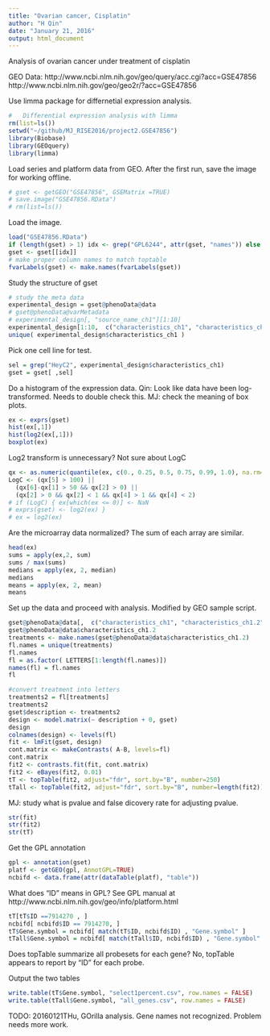 ```yaml
---
title: "Ovarian cancer, Cisplatin"
author: "H Qin"
date: "January 21, 2016"
output: html_document
---
```


Analysis of ovarian cancer under treatment of cisplatin

GEO Data:
http://www.ncbi.nlm.nih.gov/geo/query/acc.cgi?acc=GSE47856
http://www.ncbi.nlm.nih.gov/geo/geo2r/?acc=GSE47856 

Use limma package for differnetial expression analysis. 
```r
#   Differential expression analysis with limma
rm(list=ls())
setwd("~/github/MJ_RISE2016/project2.GSE47856")
library(Biobase)
library(GEOquery)
library(limma)
```

Load series and platform data from GEO. After the first run, save the image for working offline. 
```r
# gset <- getGEO("GSE47856", GSEMatrix =TRUE)
# save.image("GSE47856.RData")
# rm(list=ls())
```

Load the image. 
```r
load("GSE47856.RData")
if (length(gset) > 1) idx <- grep("GPL6244", attr(gset, "names")) else idx <- 1
gset <- gset[[idx]]
# make proper column names to match toptable 
fvarLabels(gset) <- make.names(fvarLabels(gset))
```

Study the structure of gset
```r
# study the meta data
experimental_design = gset@phenoData@data
# gset@phenoData@varMetadata
# experimental_design[, "source_name_ch1"][1:10]
experimental_design[1:10,  c("characteristics_ch1", "characteristics_ch1.2")]
unique( experimental_design$characteristics_ch1 )
```

Pick one cell line for test. 
```r
sel = grep("HeyC2", experimental_design$characteristics_ch1)
gset = gset[ ,sel]
```

Do a histogram of the expression data. 
Qin: Look like data have been log-transformed. Needs to double check this. 
MJ: check the meaning of box plots. 
```r
ex <- exprs(gset)
hist(ex[,1])
hist(log2(ex[,1]))
boxplot(ex)
```


Log2 transform is unnecessary?  Not sure about LogC
```r
qx <- as.numeric(quantile(ex, c(0., 0.25, 0.5, 0.75, 0.99, 1.0), na.rm=T))
LogC <- (qx[5] > 100) ||
  (qx[6]-qx[1] > 50 && qx[2] > 0) ||
  (qx[2] > 0 && qx[2] < 1 && qx[4] > 1 && qx[4] < 2)
# if (LogC) { ex[which(ex <= 0)] <- NaN
# exprs(gset) <- log2(ex) }
# ex = log2(ex)
```

Are the microarray data normalized? The sum of each array are similar. 
```r
head(ex)
sums = apply(ex,2, sum)
sums / max(sums)
medians = apply(ex, 2, median)
medians
means = apply(ex, 2, mean)
means
```


Set up the data and proceed with analysis. Modified by GEO sample script. 
```r
gset@phenoData@data[,  c("characteristics_ch1", "characteristics_ch1.2")]
gset@phenoData@data$characteristics_ch1.2
treatments <- make.names(gset@phenoData@data$characteristics_ch1.2)
fl.names = unique(treatments)
fl.names
fl = as.factor( LETTERS[1:length(fl.names)]) 
names(fl) = fl.names
fl

#convert treatment into letters
treatments2 = fl[treatments] 
treatments2
gset$description <- treatments2
design <- model.matrix(~ description + 0, gset)
design
colnames(design) <- levels(fl)
fit <- lmFit(gset, design)
cont.matrix <- makeContrasts( A-B, levels=fl)
cont.matrix
fit2 <- contrasts.fit(fit, cont.matrix)
fit2 <- eBayes(fit2, 0.01)
tT <- topTable(fit2, adjust="fdr", sort.by="B", number=250)
tTall <- topTable(fit2, adjust="fdr", sort.by="B", number=length(fit2))
```
MJ: study what is pvalue and false dicovery rate for adjusting pvalue. 




```r

str(fit)
str(fit2)
str(tT)
```

Get the GPL annotation
```r
gpl <- annotation(gset)
platf <- getGEO(gpl, AnnotGPL=TRUE)
ncbifd <- data.frame(attr(dataTable(platf), "table"))
```

What does "ID" means in GPL? See GPL manual at
http://www.ncbi.nlm.nih.gov/geo/info/platform.html

```r
tT[tT$ID ==7914270 , ]
ncbifd[ ncbifd$ID == 7914270, ]
tT$Gene.symbol = ncbifd[ match(tT$ID, ncbifd$ID) , "Gene.symbol" ]
tTall$Gene.symbol = ncbifd[ match(tTall$ID, ncbifd$ID) , "Gene.symbol" ]
```
Does topTable summarize all probesets for each gene? 
No, topTable appears to report by "ID" for each probe. 


Output the two tables
```r
write.table(tT$Gene.symbol, "select1percent.csv", row.names = FALSE)
write.table(tTall$Gene.symbol, "all_genes.csv", row.names = FALSE)
```

TODO: 
20160121THu, GOrilla analysis. Gene names not recognized. Problem needs more work. 




